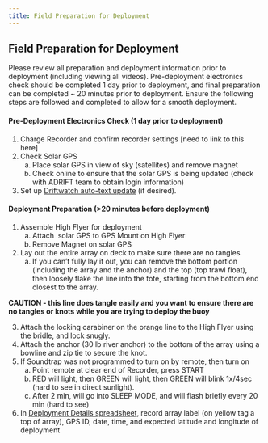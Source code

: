 ```yaml
---
title: Field Preparation for Deployment
---
```


## Field Preparation for Deployment

Please review all preparation and deployment information prior to deployment (including viewing all videos). Pre-deployment electronics check should be completed 1 day prior to deployment, and final preparation can be completed \~ 20 minutes prior to deployment. Ensure the following steps are followed and completed to allow for a smooth deployment. 

#### Pre-Deployment Electronics Check (1 day prior to deployment)

1.  Charge Recorder and confirm recorder settings \[need to link to this here\]
2.  Check Solar GPS
    a.  Place solar GPS in view of sky (satellites) and remove magnet
    b.  Check online to ensure that the solar GPS is being updated (check with ADRIFT team to obtain login information)
3.  Set up [Driftwatch auto-text update](https://docs.google.com/document/d/14DPPevLic-eq7T-xDFIfYuWoUlQUnH5uYbt_GjEbWDA/edit?usp=sharing) (if desired). 

#### Deployment Preparation (\>20 minutes before deployment)

1.  Assemble High Flyer for deployment
    a.  Attach  solar GPS to GPS Mount on High Flyer
    b.  Remove Magnet on solar GPS
2.  Lay out the entire array on deck to make sure there are no tangles
    a.  If you can't fully lay it out, you can remove the bottom portion (including the array and the anchor) and the top (top trawl float), then loosely flake the line into the tote, starting from the bottom end closest to the array. 

::: callout-note
**CAUTION - this line does tangle easily and you want to ensure there are no tangles or knots while you are trying to deploy the buoy**
:::

3.  Attach the locking carabiner on the orange line to the High Flyer using the bridle, and lock snugly. 
4.  Attach the anchor (30 lb river anchor) to the bottom of the array using a bowline and zip tie to secure the knot.
5.  If Soundtrap was not programmed to turn on by remote, then turn on 
    a.  Point remote at clear end of Recorder, press START
    b.  RED will light, then GREEN will light, then GREEN will blink 1x/4sec (hard to see in direct sunlight).
    c.  After 2 min, will go into SLEEP MODE, and will flash briefly every 20 min (hard to see)
6.  In [Deployment Details spreadsheet](https://docs.google.com/spreadsheets/d/10bxlwfVOe1LFfj69B_YddxcA0V14m7codYwgD2YncFk/edit?usp=sharing), record array label (on yellow tag a top of array), GPS ID, date, time, and expected latitude and longitude of deployment
